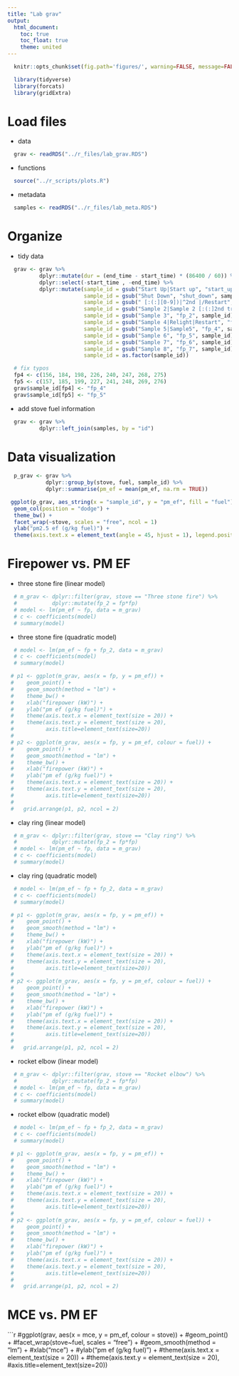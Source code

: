 ```yaml
---
title: "Lab grav"
output:
  html_document:
    toc: true
    toc_float: true
    theme: united
---
```


```r
  knitr::opts_chunk$set(fig.path='figures/', warning=FALSE, message=FALSE, cache=FALSE)
```

```r
  library(tidyverse)
  library(forcats)
  library(gridExtra)
```

# Load files

* data

```r
  grav <- readRDS("../r_files/lab_grav.RDS")
```

* functions

```r
  source("../r_scripts/plots.R")
```

* metadata

```r
  samples <- readRDS("../r_files/lab_meta.RDS")
```

# Organize

* tidy data

```r
  grav <- grav %>%
          dplyr::mutate(dur = (end_time - start_time) * (86400 / 60)) %>%
          dplyr::select(-start_time , -end_time) %>%
          dplyr::mutate(sample_id = gsub("Start Up|Start up", "start_up", sample_id),
                        sample_id = gsub("Shut Down", "shut_down", sample_id),
                        sample_id = gsub(" [:(:][0-9])|^2nd |/Restart", "", sample_id),
                        sample_id = gsub("Sample 2|Sample 2 [:(:]2nd try[:):]", "fp_1", sample_id),
                        sample_id = gsub("Sample 3", "fp_2", sample_id),
                        sample_id = gsub("Sample 4|Relight|Restart", "fp_3", sample_id),
                        sample_id = gsub("Sample 5|Sample5", "fp_4", sample_id),
                        sample_id = gsub("Sample 6", "fp_5", sample_id),
                        sample_id = gsub("Sample 7", "fp_6", sample_id),
                        sample_id = gsub("Sample 8", "fp_7", sample_id),
                        sample_id = as.factor(sample_id)) 

  # fix typos
  fp4 <- c(156, 184, 198, 226, 240, 247, 268, 275)
  fp5 <- c(157, 185, 199, 227, 241, 248, 269, 276)
  grav$sample_id[fp4] <- "fp_4" 
  grav$sample_id[fp5] <- "fp_5"
```

* add stove fuel information 

```r
  grav <- grav %>%
          dplyr::left_join(samples, by = "id")
```

# Data visualization

```r
  p_grav <- grav %>%
            dplyr::group_by(stove, fuel, sample_id) %>%
            dplyr::summarise(pm_ef = mean(pm_ef, na.rm = TRUE))

 ggplot(p_grav, aes_string(x = "sample_id", y = "pm_ef", fill = "fuel")) +
  geom_col(position = "dodge") +
  theme_bw() + 
  facet_wrap(~stove, scales = "free", ncol = 1)
  ylab("pm2.5 ef (g/kg fuel)") +
  theme(axis.text.x = element_text(angle = 45, hjust = 1), legend.position = "top")
```


# Firepower vs. PM EF

* three stone fire (linear model)

```r
  # m_grav <- dplyr::filter(grav, stove == "Three stone fire") %>%
  #           dplyr::mutate(fp_2 = fp*fp)
  # model <- lm(pm_ef ~ fp, data = m_grav)
  # c <- coefficients(model)
  # summary(model)

```

* three stone fire (quadratic model)

```r
  # model <- lm(pm_ef ~ fp + fp_2, data = m_grav)
  # c <- coefficients(model)
  # summary(model)

```

```r
 # p1 <- ggplot(m_grav, aes(x = fp, y = pm_ef)) +
 #    geom_point() +
 #    geom_smooth(method = "lm") +
 #    theme_bw() +
 #    xlab("firepower (kW)") + 
 #    ylab("pm ef (g/kg fuel)") + 
 #    theme(axis.text.x = element_text(size = 20)) +
 #    theme(axis.text.y = element_text(size = 20),
 #          axis.title=element_text(size=20))
 # 
 # p2 <- ggplot(m_grav, aes(x = fp, y = pm_ef, colour = fuel)) +
 #    geom_point() +
 #    geom_smooth(method = "lm") +
 #    theme_bw() +
 #    xlab("firepower (kW)") + 
 #    ylab("pm ef (g/kg fuel)") + 
 #    theme(axis.text.x = element_text(size = 20)) +
 #    theme(axis.text.y = element_text(size = 20),
 #          axis.title=element_text(size=20))
 # 
 #   grid.arrange(p1, p2, ncol = 2)
```

* clay ring (linear model)

```r
  # m_grav <- dplyr::filter(grav, stove == "Clay ring") %>%
  #           dplyr::mutate(fp_2 = fp*fp)
  # model <- lm(pm_ef ~ fp, data = m_grav)
  # c <- coefficients(model)
  # summary(model)

```

* clay ring (quadratic model)

```r
  # model <- lm(pm_ef ~ fp + fp_2, data = m_grav)
  # c <- coefficients(model)
  # summary(model)

```

```r
 # p1 <- ggplot(m_grav, aes(x = fp, y = pm_ef)) +
 #    geom_point() +
 #    geom_smooth(method = "lm") +
 #    theme_bw() +
 #    xlab("firepower (kW)") + 
 #    ylab("pm ef (g/kg fuel)") + 
 #    theme(axis.text.x = element_text(size = 20)) +
 #    theme(axis.text.y = element_text(size = 20),
 #          axis.title=element_text(size=20))
 # 
 # p2 <- ggplot(m_grav, aes(x = fp, y = pm_ef, colour = fuel)) +
 #    geom_point() +
 #    geom_smooth(method = "lm") +
 #    theme_bw() +
 #    xlab("firepower (kW)") + 
 #    ylab("pm ef (g/kg fuel)") + 
 #    theme(axis.text.x = element_text(size = 20)) +
 #    theme(axis.text.y = element_text(size = 20),
 #          axis.title=element_text(size=20))
 # 
 #   grid.arrange(p1, p2, ncol = 2)
```

* rocket elbow (linear model)

```r
  # m_grav <- dplyr::filter(grav, stove == "Rocket elbow") %>%
  #           dplyr::mutate(fp_2 = fp*fp)
  # model <- lm(pm_ef ~ fp, data = m_grav)
  # c <- coefficients(model)
  # summary(model)

```

* rocket elbow (quadratic model)

```r
  # model <- lm(pm_ef ~ fp + fp_2, data = m_grav)
  # c <- coefficients(model)
  # summary(model)

```

```r
 # p1 <- ggplot(m_grav, aes(x = fp, y = pm_ef)) +
 #    geom_point() +
 #    geom_smooth(method = "lm") +
 #    theme_bw() +
 #    xlab("firepower (kW)") + 
 #    ylab("pm ef (g/kg fuel)") + 
 #    theme(axis.text.x = element_text(size = 20)) +
 #    theme(axis.text.y = element_text(size = 20),
 #          axis.title=element_text(size=20))
 # 
 # p2 <- ggplot(m_grav, aes(x = fp, y = pm_ef, colour = fuel)) +
 #    geom_point() +
 #    geom_smooth(method = "lm") +
 #    theme_bw() +
 #    xlab("firepower (kW)") + 
 #    ylab("pm ef (g/kg fuel)") + 
 #    theme(axis.text.x = element_text(size = 20)) +
 #    theme(axis.text.y = element_text(size = 20),
 #          axis.title=element_text(size=20))
 # 
 #   grid.arrange(p1, p2, ncol = 2)
```

# MCE vs. PM EF

```r
  #ggplot(grav, aes(x = mce, y = pm_ef, colour = stove)) +
    #geom_point() +
    #facet_wrap(stove~fuel, scales = "free") +
    #geom_smooth(method = "lm") +
    #xlab("mce") + 
    #ylab("pm ef (g/kg fuel)") + 
    #theme(axis.text.x = element_text(size = 20)) +
    #theme(axis.text.y = element_text(size = 20),
          #axis.title=element_text(size=20))
    